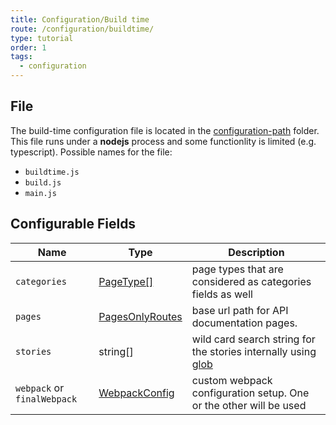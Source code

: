 ```yaml
---
title: Configuration/Build time
route: /configuration/buildtime/
type: tutorial
order: 1
tags:
  - configuration
---
```


## File
The build-time configuration file is located in the [configuration-path](/configuration/overview/#configuration-path) folder.
This file runs under a **nodejs** process and some functionlity is limited (e.g. typescript).
Possible names for the file:
- `buildtime.js`
- `build.js`
- `main.js`

## Configurable Fields

| Name           | Type                                | Description                                                                                                                                    |
| -------------- | ----------------------------------- | ---------------------------------------------------------------------------------------------------------------------------------------------- |
| `categories`   | [PageType[]](/tutorial/structure/configuration#pagetype)            | page types that are considered as categories fields as well                                                                                     |
| `pages`        | [PagesOnlyRoutes](/tutorial/structure/configuration#pagesonlyroutes) | base url path for API documentation pages.|
| `stories`      | string[]                           | wild card search string for the stories internally using [glob](https://www.npmjs.com/package/glob)|
| `webpack` or `finalWebpack`     | [WebpackConfig](/tutorial/structure/configuration#webpackconfig)     | custom webpack configuration setup. One or the other will be used                                                                             |


